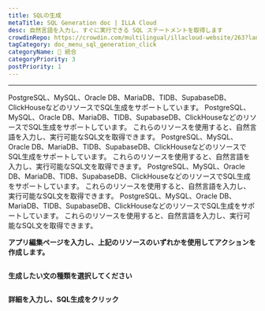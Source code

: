 ```yaml
---
title: SQLの生成
metaTitle: SQL Generation doc | ILLA Cloud
desc: 自然言語を入力し、すぐに実行できる SQL ステートメントを取得します
crowdinRepo: https://crowdin.com/multilingual/illacloud-website/263?languages=ja&filter=basic&value=0
tagCategory: doc_menu_sql_generation_click
categoryName: 🔨 統合
categoryPriority: 3
postPriority: 1
---
```


* * *

<Heading hidden>SQL生成</Heading>

PostgreSQL、MySQL、Oracle DB、MariaDB、TIDB、SupabaseDB、ClickHouseなどのリソースでSQL生成をサポートしています。 PostgreSQL、MySQL、Oracle DB、MariaDB、TIDB、SupabaseDB、ClickHouseなどのリソースでSQL生成をサポートしています。 これらのリソースを使用すると、自然言語を入力し、実行可能なSQL文を取得できます。 PostgreSQL、MySQL、Oracle DB、MariaDB、TIDB、SupabaseDB、ClickHouseなどのリソースでSQL生成をサポートしています。 これらのリソースを使用すると、自然言語を入力し、実行可能なSQL文を取得できます。 PostgreSQL、MySQL、Oracle DB、MariaDB、TIDB、SupabaseDB、ClickHouseなどのリソースでSQL生成をサポートしています。 これらのリソースを使用すると、自然言語を入力し、実行可能なSQL文を取得できます。 PostgreSQL、MySQL、Oracle DB、MariaDB、TIDB、SupabaseDB、ClickHouseなどのリソースでSQL生成をサポートしています。 これらのリソースを使用すると、自然言語を入力し、実行可能なSQL文を取得できます。 

**アプリ編集ページを入力し、上記のリソースのいずれかを使用してアクションを作成します。** 

<img src='https://cdn.illacloud.com/official-website/img/docs/assemble/sql_generate.png' alt="" />

**生成したい文の種類を選択してください**

<img src='https://cdn.illacloud.com/official-website/img/docs/assemble/sql_generate(1).gif' alt="" />

**詳細を入力し、SQL生成をクリック**

<img src='https://cdn.illacloud.com/official-website/img/docs/assemble/sql_generate(2).png' alt="" />
